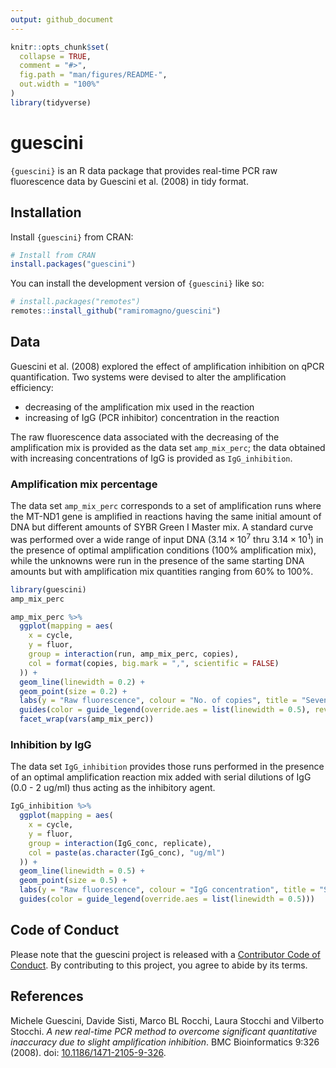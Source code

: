 ```yaml
---
output: github_document
---
```


<!-- README.md is generated from README.Rmd. Please edit that file -->

```r
knitr::opts_chunk$set(
  collapse = TRUE,
  comment = "#>",
  fig.path = "man/figures/README-",
  out.width = "100%"
)
library(tidyverse)
```

# guescini

<!-- badges: start -->
<!-- badges: end -->

`{guescini}` is an R data package that provides real-time PCR raw fluorescence
data by Guescini et al. (2008) in tidy format.

## Installation

Install `{guescini}` from CRAN:

``` r
# Install from CRAN
install.packages("guescini")
```

You can install the development version of `{guescini}` like so:

``` r
# install.packages("remotes")
remotes::install_github("ramiromagno/guescini")
```

## Data

Guescini et al. (2008) explored the effect of amplification inhibition on
qPCR quantification. Two systems were devised to alter the amplification
efficiency:

- decreasing of the amplification mix used in the reaction
- increasing of IgG (PCR inhibitor) concentration in the reaction

The raw fluorescence data associated with the decreasing of the amplification
mix is provided as the data set `amp_mix_perc`; the data obtained with
increasing concentrations of IgG is provided as `IgG_inhibition`.

### Amplification mix percentage

The data set `amp_mix_perc` corresponds to a set of amplification runs where the
MT-ND1 gene is amplified in reactions having the same initial amount of DNA but
different amounts of SYBR Green I Master mix. A standard curve was performed
over a wide range of input DNA ($3.14 \times 10^7\ \text{thru}\ 3.14 \times
10^1$) in the presence of optimal amplification conditions (100% amplification
mix), while the unknowns were run in the presence of the same starting DNA
amounts but with amplification mix quantities ranging from 60% to 100%.

```r
library(guescini)
amp_mix_perc

amp_mix_perc %>%
  ggplot(mapping = aes(
    x = cycle,
    y = fluor,
    group = interaction(run, amp_mix_perc, copies),
    col = format(copies, big.mark = ",", scientific = FALSE)
  )) +
  geom_line(linewidth = 0.2) +
  geom_point(size = 0.2) +
  labs(y = "Raw fluorescence", colour = "No. of copies", title = "Seven-point 10-fold dilution series amplification mix percentage") +
  guides(color = guide_legend(override.aes = list(linewidth = 0.5), reverse = TRUE)) +
  facet_wrap(vars(amp_mix_perc))
```

### Inhibition by IgG

The data set `IgG_inhibition` provides those runs performed in the presence of
an optimal amplification reaction mix added with serial dilutions of IgG (0.0 -
2 ug/ml) thus acting as the inhibitory agent.

```r
IgG_inhibition %>%
  ggplot(mapping = aes(
    x = cycle,
    y = fluor,
    group = interaction(IgG_conc, replicate),
    col = paste(as.character(IgG_conc), "ug/ml")
  )) +
  geom_line(linewidth = 0.5) +
  geom_point(size = 0.5) +
  labs(y = "Raw fluorescence", colour = "IgG concentration", title = "Serial dilutions of IgG (PCR inhibitor)") +
  guides(color = guide_legend(override.aes = list(linewidth = 0.5)))
```

## Code of Conduct
  
Please note that the guescini project is released with a [Contributor Code of
Conduct](https://contributor-covenant.org/version/2/1/CODE_OF_CONDUCT.html). By
contributing to this project, you agree to abide by its terms.

## References

Michele Guescini, Davide Sisti, Marco BL Rocchi, Laura Stocchi and Vilberto Stocchi. _A new real-time PCR method to overcome significant quantitative inaccuracy due to slight amplification inhibition_. BMC Bioinformatics 9:326 (2008). doi: [10.1186/1471-2105-9-326](https://doi.org/10.1186/1471-2105-9-326).

